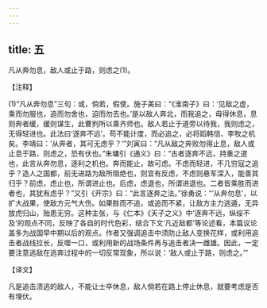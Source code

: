 ```yaml
---
---
---
```

title: 五
---



凡从奔勿息，敌人或止于路，则虑之(1)。

【注释】

(1)“凡从奔勿息”三句：或，倘若，假使。施子美曰：“《淮南子》曰：‘见敌之虚，乘而勿服也，追而勿舍也，迫而勿去也。’是以敌人奔北，而我追之，毋得休息，息则奔者缓，缓则谋生，此曹刿所以乘齐师也。敌人若止于道旁以待我，我则虑之，无得轻进也。此法曰‘逐奔不远’。苟不能计度，而必追之，必将蹈韩信、李牧之机矣。李靖曰：‘从奔者，其可无虑乎？’”刘寅曰：“凡从敌之奔败勿得止息，敌人或止息于路，则虑之，恐有伏也。”朱墉引《通义》曰：“古者逐奔不远，持重之道也，此言从奔勿息，逐利之机也。奔而能止，故可虑。不虑而轻进，不几穷寇之追乎？造人之国都，前无进路为敌所阻绝也，则宜有反虑，不虑则悬军深入，能善其归乎？前虑，虑止也，所谓进止也。后虑，虑退也，所谓进退也。二者皆乘胜而进者也，其犹有虑乎？”又引《开宗》曰：“此言逐奔之法。”徐勇说：“‘从奔勿息’，以扩大战果，使敌方元气大伤。如果胜而不追，或追而不紧，让敌方主力逃遁，无异放虎归山，贻患无穷。这种主张，与《仁本》《天子之义》中‘逐奔不远，纵绥不及’的观点不同，反映了各自的时代色彩，结合下文‘凡近敌都’等论述看，本篇议论盖多为战国早中期以后的观点。作者又强调追击中须防止敌人变换花样，或利用追击者战线拉长，反噬一口，或利用新的战场条件再与追击者决一雌雄。因此，一定要注意逃敌在逃奔过程中的一切反常现象，所以说：‘敌人或止于路，则虑之。’”

【译文】

凡是追击溃逃的敌人，不能让士卒休息，敌人倘若在路上停止休息，就要考虑是否有埋伏。